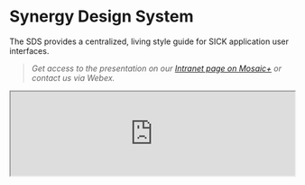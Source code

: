
<Meta title="Welcome" />

# Synergy Design System

The SDS provides a centralized, living style guide for SICK application user interfaces.

> _Get access to the presentation on our [Intranet page on Mosaic+](https://mosaicplus.sick.com/display/DesignSystem/Synergy+Design+System) or contact us via Webex._

<iframe style={{ aspectRatio: "16 / 11"}} width="100%" src="https://www.figma.com/embed?embed_host=share&url=https%3A%2F%2Fwww.figma.com%2Fproto%2FsMKeFg6Rshg0QjgHtAUq2Y%2FSynergy-Presentation%3Fpage-id%3D157%253A128%26type%3Ddesign%26node-id%3D157-1281%26viewport%3D564%252C253%252C0.04%26t%3Da9HayozNdRpu9WRq-1%26scaling%3Dcontain%26starting-point-node-id%3D157%253A1281%26hotspot-hints%3D0%26mode%3Ddesign" allowfullscreen></iframe>
